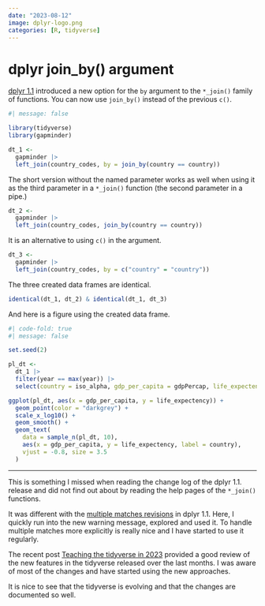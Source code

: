 ```yaml
---
date: "2023-08-12"
image: dplyr-logo.png
categories: [R, tidyverse]
---
```


# dplyr join_by() argument

[dplyr 1.1](https://www.tidyverse.org/blog/2023/03/dplyr-1-1-1/) introduced a new option for the `by` argument to the `*_join()` family of functions. You can now use `join_by()` instead of the previous `c()`.

```r
#| message: false

library(tidyverse)
library(gapminder)

dt_1 <-
  gapminder |>
  left_join(country_codes, by = join_by(country == country))
```

The short version without the named parameter works as well when using it as the third parameter in a `*_join()` function (the second parameter in a pipe.)

```r
dt_2 <-
  gapminder |>
  left_join(country_codes, join_by(country == country))
```

It is an alternative to using `c()` in the argument.

```r
dt_3 <-
  gapminder |>
  left_join(country_codes, by = c("country" = "country"))
```

The three created data frames are identical.

```r
identical(dt_1, dt_2) & identical(dt_1, dt_3)
```

And here is a figure using the created data frame.

```r
#| code-fold: true
#| message: false

set.seed(2)

pl_dt <-
  dt_1 |>
  filter(year == max(year)) |>
  select(country = iso_alpha, gdp_per_capita = gdpPercap, life_expectency = lifeExp)

ggplot(pl_dt, aes(x = gdp_per_capita, y = life_expectency)) +
  geom_point(color = "darkgrey") +
  scale_x_log10() +
  geom_smooth() +
  geom_text(
    data = sample_n(pl_dt, 10),
    aes(x = gdp_per_capita, y = life_expectency, label = country),
    vjust = -0.8, size = 3.5
  )
```


---

This is something I missed when reading the change log of the dplyr 1.1. release and did not find out about by reading the help pages of the `*_join()` functions.

It was different with the  [multiple matches revisions](https://www.tidyverse.org/blog/2023/03/dplyr-1-1-1/#revisiting-multiple-matches) in dplyr 1.1. Here, I quickly run into the new warning message, explored and used it. To handle multiple matches more explicitly is really nice and I have started to use it regularly.

The recent post [Teaching the tidyverse in 2023](https://www.tidyverse.org/blog/2023/08/teach-tidyverse-23/#improved-and-expanded-_join-functionality) provided a good review of the new features in the tidyverse released over the last months. I was aware of most of the changes and have started using the new approaches.

It is nice to see that the tidyverse is evolving and that the changes are documented so well.
